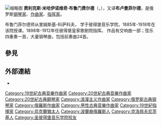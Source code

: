 {{Multiple issues|
{{Unreferenced|time=2021-01-25T03:45:16+00:00}}
{{Request translation|time=2012-05-27T16:01:30+00:00}}
}}
[[File:Feliks_Blumenfeld.jpg|缩略图]]
'''费利克斯·米哈伊诺维奇·布鲁门费尔德'''（{{lang-ru|Фе́ликс Миха́йлович Блуменфе́льд}}，{{bd|1863年|4月19日|1931年|1月21日|}}），又译'''布卢曼菲尔德'''，是俄罗斯[[钢琴家|钢琴家]]、[[作曲家|作曲家]]、[[指挥家|指挥家]]。

布鲁门菲尔德师从里姆斯基-科萨科夫， 学于彼得堡音乐学院，1885年-1918年在该院授课。1898年-1912年任彼得堡皇家歌剧院指挥。 作品有交响曲一部；弦乐四重奏一首，大量钢琴曲，包括前奏曲24首。

== 參見 ==
{{portal|古典音樂}}

== 外部連結 ==
* {{IMSLP|id=Blumenfeld, Felix}}

{{Authority control}}

{{DEFAULTSORT:Blumenfeld, Felix}}

[[Category:19世紀古典音樂作曲家|Category:19世紀古典音樂作曲家]]
[[Category:20世紀古典音樂作曲家|Category:20世紀古典音樂作曲家]]
[[Category:20世紀古典鋼琴家|Category:20世紀古典鋼琴家]]
[[Category:浪漫主义作曲家|Category:浪漫主义作曲家]]
[[Category:俄罗斯古典钢琴家|Category:俄罗斯古典钢琴家]]
[[Category:俄羅斯作曲家|Category:俄羅斯作曲家]]
[[Category:男性古典音樂作曲家|Category:男性古典音樂作曲家]]
[[Category:19世紀指揮家|Category:19世紀指揮家]]
[[Category:烏克蘭猶太人|Category:烏克蘭猶太人]]
[[Category:波蘭裔俄羅斯人|Category:波蘭裔俄羅斯人]]
[[Category:克洛佩夫尼茨基人|Category:克洛佩夫尼茨基人]]
[[Category:圣彼得堡音乐学院校友|Category:圣彼得堡音乐学院校友]]